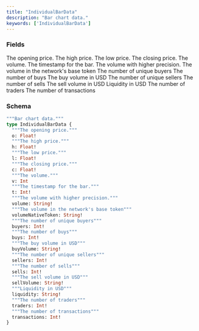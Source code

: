 ```yaml
---
title: "IndividualBarData"
description: "Bar chart data."
keywords: ['IndividualBarData']
---
```


### Fields

<ResponseField name="o" type="Float!" required>
  The opening price.
</ResponseField>

<ResponseField name="h" type="Float!" required>
  The high price.
</ResponseField>

<ResponseField name="l" type="Float!" required>
  The low price.
</ResponseField>

<ResponseField name="c" type="Float!" required>
  The closing price.
</ResponseField>

<ResponseField name="v" type="Int">
  The volume.
</ResponseField>

<ResponseField name="t" type="Int!" required>
  The timestamp for the bar.
</ResponseField>

<ResponseField name="volume" type="String!" required>
  The volume with higher precision.
</ResponseField>

<ResponseField name="volumeNativeToken" type="String!" required>
  The volume in the network's base token
</ResponseField>

<ResponseField name="buyers" type="Int!" required>
  The number of unique buyers
</ResponseField>

<ResponseField name="buys" type="Int!" required>
  The number of buys
</ResponseField>

<ResponseField name="buyVolume" type="String!" required>
  The buy volume in USD
</ResponseField>

<ResponseField name="sellers" type="Int!" required>
  The number of unique sellers
</ResponseField>

<ResponseField name="sells" type="Int!" required>
  The number of sells
</ResponseField>

<ResponseField name="sellVolume" type="String!" required>
  The sell volume in USD
</ResponseField>

<ResponseField name="liquidity" type="String!" required>
  Liquidity in USD
</ResponseField>

<ResponseField name="traders" type="Int!" required>
  The number of traders
</ResponseField>

<ResponseField name="transactions" type="Int!" required>
  The number of transactions
</ResponseField>

### Schema


```graphql 
"""Bar chart data."""
type IndividualBarData {
  """The opening price."""
  o: Float!
  """The high price."""
  h: Float!
  """The low price."""
  l: Float!
  """The closing price."""
  c: Float!
  """The volume."""
  v: Int
  """The timestamp for the bar."""
  t: Int!
  """The volume with higher precision."""
  volume: String!
  """The volume in the network's base token"""
  volumeNativeToken: String!
  """The number of unique buyers"""
  buyers: Int!
  """The number of buys"""
  buys: Int!
  """The buy volume in USD"""
  buyVolume: String!
  """The number of unique sellers"""
  sellers: Int!
  """The number of sells"""
  sells: Int!
  """The sell volume in USD"""
  sellVolume: String!
  """Liquidity in USD"""
  liquidity: String!
  """The number of traders"""
  traders: Int!
  """The number of transactions"""
  transactions: Int!
}
```
